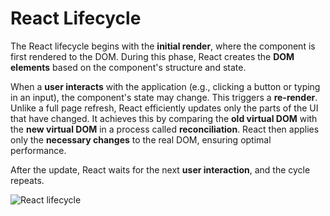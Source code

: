 # React Lifecycle

The React lifecycle begins with the **initial render**, where the component is first rendered to the DOM. During this phase, React creates the **DOM elements** based on the component's structure and state.

When a **user interacts** with the application (e.g., clicking a button or typing in an input), the component's state may change. This triggers a **re-render**. Unlike a full page refresh, React efficiently updates only the parts of the UI that have changed. It achieves this by comparing the **old virtual DOM** with the **new virtual DOM** in a process called **reconciliation**. React then applies only the **necessary changes** to the real DOM, ensuring optimal performance.

After the update, React waits for the next **user interaction**, and the cycle repeats. 


<img src="./images/react_app_lifecycle.png" alt="React lifecycle" />
